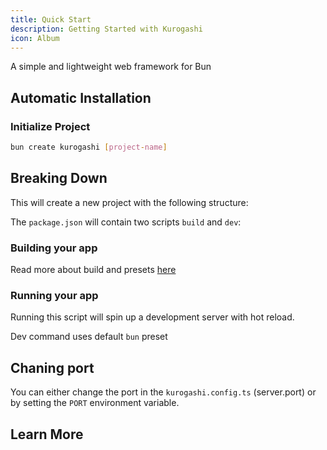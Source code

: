 ```yaml
---
title: Quick Start
description: Getting Started with Kurogashi
icon: Album
---
```


A simple and lightweight web framework for Bun

## Automatic Installation

### Initialize Project

```bash
bun create kurogashi [project-name]
```

## Breaking Down

This will create a new project with the following structure:

<Files>
    <Folder name="src" defaultOpen>
        <Folder name="routes" defaultOpen>
            <File name="index.ts" />
        </Folder>
    </Folder>
    <File name="package.json" />
    <File name="tsconfig.json" />
    <File name="kurogashi.config.ts" />
    <File name=".gitignore" />
</Files>

The `package.json` will contain two scripts `build` and `dev`:

### Building your app

Read more about build and presets [here](/docs/build)

### Running your app

Running this script will spin up a development server with hot reload.

Dev command uses default `bun` preset

## Chaning port
You can either change the port in the `kurogashi.config.ts` (server.port) or by setting the `PORT` environment variable.

## Learn More

<Cards>
    <Card
        href="/docs/build"
        title="Build"
        description="Learn about building and presets"
    />
    <Card
        href="/docs/routing"
        title="Learn routing"
        description="Learn how to use routing in Kurogashi"
    />
    <Card
        href="/docs/ui/theme"
        title="Theming"
        description="Add themes to Fumadocs UI"
    />
    <Card
        href="/docs/ui/components/codeblock"
        title="Code Block"
        description="Learn how to use code blocks in MDX"
    />
</Cards>